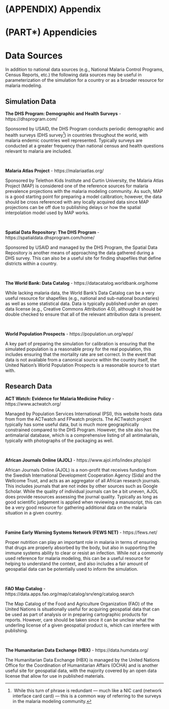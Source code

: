 \newpage

# (APPENDIX) Appendix {-}

# (PART\*) Appendicies {-}

# Data Sources

In addition to national data sources (e.g., National Malaria Control Programs, Census Reports, etc.) the following data sources may be useful in parameterization of the simulation for a country or as a broader resource for malaria modeling.

## Simulation Data

**The DHS Program: Demographic and Health Surveys** - https://dhsprogram.com/

Sponsored by USAID, the DHS Program conducts periodic demographic and health surveys (DHS survey^[&nbsp;While this turn of phrase is redundant — much like a NIC card (network interface card card) — this is a common way of referring to the surveys in the malaria modeling community.]) in countries throughout the world, with malaria endemic countries well represented. Typically surveys are conducted at a greater frequency than national census and health questions relevant to malaria are included.

&nbsp;

**Malaria Atlas Project** - https://malariaatlas.org/

Sponsored by Telethon Kids Institute and Curtin University, the Malaria Atlas Project (MAP) is considered one of the reference sources for malaria prevalence projections with the malaria modeling community. As such, MAP is a good starting point for preparing a model calibration; however, the data should be cross referenced with any locally acquired data since MAP projections can be off due to publishing delays or how the spatial interpolation model used by MAP works.

&nbsp;

**Spatial Data Repository: The DHS Program** - https://spatialdata.dhsprogram.com/home/

Sponsored by USAID and managed by the DHS Program, the Spatial Data Repository is another means of approaching the data gathered during a DHS survey. This can also be a useful site for finding shapefiles that define districts within a country.

&nbsp;

**The World Bank: Data Catalog** - https://datacatalog.worldbank.org/home

While lacking malaria data, the World Bank's Data Catalog can be a very useful resource for shapefiles (e.g., national and sub-national boundaries) as well as some statistical data. Data is typically published under an open data license (e.g., Creative Commons Attribution 4.0), although it should be double checked to ensure that all of the relevant attribution data is present.

&nbsp;

**World Population Prospects** - https://population.un.org/wpp/

A key part of preparing the simulation for calibration is ensuring that the simulated population is a reasonable proxy for the real population, this includes ensuring that the mortality rate are set correct. In the event that data is not available from a canonical source within the country itself, the United Nation's World Population Prospects is a reasonable source to start with.


## Research Data

**ACT Watch: Evidence for Malaria Medicine Policy** - https://www.actwatch.org/

Managed by Population Services International (PSI), this website hosts data from from the ACTwatch and FPwatch projects. The ACTwatch project typically has some useful data, but is much more geographically constrained compared to the DHS Program. However, the site also has the antimalarial database, which is a comprehensive listing of all antimalarials, typically with photographs of the packaging as well.

&nbsp;

**African Journals Online (AJOL)** - https://www.ajol.info/index.php/ajol

African Journals Online (AJOL) is a non-profit that receives funding from the Swedish International Development Cooperation Agency (Sida) and the Wellcome Trust, and acts as an aggregator of all African research journals. This includes journals that are not index by other sources such as Google Scholar. While the quality of individual journals can be a bit uneven, AJOL does provide resources assessing the journal quality. Typically as long as good scientific judgement is applied when reviewing a manuscript, this can be a very good resource for gathering additional data on the malaria situation in a given country.

&nbsp;

**Famine Early Warning Systems Network (FEWS NET)** - https://fews.net/

Proper nutrition can play an important role in malaria in terms of ensuring that drugs are properly absorbed by the body, but also in supporting the immune systems ability to clear or resist an infection. While not a commonly used reference for malaria modeling, this can be a useful resource for helping to understand the context, and also includes a fair amount of geospatial data can be potentially used to inform the simulation.

&nbsp;

**FAO Map Catalog** - https://data.apps.fao.org/map/catalog/srv/eng/catalog.search

The Map Catalog of the Food and Agriculture Organization (FAO) of the United Nations is situationally useful for acquiring geospatial data that can be used as part of analysis or in preparing cartographic products for reports. However, care should be taken since it can be unclear what the underling license of a given geospatial product is, which can interfere with publishing.

&nbsp;

**The Humanitarian Data Exchange (HBX)** - https://data.humdata.org/

The Humanitarian Data Exchange (HBX) is managed by the United Nations Office for the Coordination of Humanitarian Affairs (OCHA) and is another useful site for geospatial data, with the majority covered by an open data license that allow for use in published materials.

